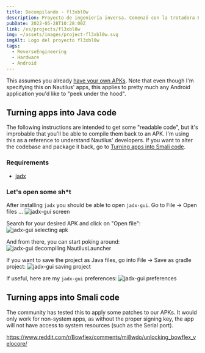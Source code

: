 ```yaml
---
title: Decompilando - fl3xbl0w
description: Proyecto de ingeniería inversa. Comenzó con la trotadora Bowflex Treadmill 22 pero terminó generalizándose para cualquier máquina con Android vendida por Nautilus Inc. (Nautilus, Bowflex, Schwinn).
pubDate: 2022-05-28T10:28:00Z
link: /es/projects/fl3xbl0w
img: ~/assets/images/project-fl3xbl0w.svg
imgAlt: Logo del proyecto fl3xbl0w
tags:
  - ReverseEngineering
  - Hardware
  - Android
---
```


This assumes you already [have your own APKs](/en/projects/fl3xbl0w/backup). Note that even though I'm specifying this on Nautilus' apps, this applies to pretty much any Android application you'd like to "peek under the hood".


## Turning apps into Java code

The following instructions are intended to get some "readable code", but it's improbable that you'll be able to compile them back to an APK. I'm using this as a reference to understand Nautilus' developers. If you want to alter the codebase and package it back, go to [Turning apps into Smali code](#turning-apps-into-smali-code).

### Requirements
- [jadx](https://github.com/skylot/jadx)


### Let's open some sh*t

After installing `jadx` you should be able to open `jadx-gui`. Go to File -> Open files ...
<Image src={JadxGUIScreen} alt="jadx-gui screen" format="webp" />

Search for your desired APK and click on "Open file":
<Image src={JadxGUISelect} alt="jadx-gui selecting apk" format="webp" />

And from there, you can start poking around:
<Image src={JadxGUIOpened} alt="jadx-gui decompiling NautilusLauncher" format="webp" />

If you want to save the project as Java files, go into File -> Save as gradle project:
<Image src={JadxGUISave} alt="jadx-gui saving project" format="webp" />

If useful, here are my `jadx-gui` preferences:
<Image src={JadxGUIPrefs} alt="jadx-gui preferences" format="webp" />


## Turning apps into Smali code

The community has tested this to apply some patches to our APKs. It would only work for non-system apps, as without the proper signing key, the app will not have access to system resources (such as the Serial port).

https://www.reddit.com/r/Bowflex/comments/mi8wdo/unlocking_bowflex_velocore/
